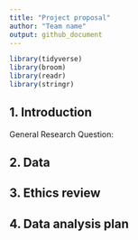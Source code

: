 ```yaml
---
title: "Project proposal"
author: "Team name"
output: github_document
---
```


```r
library(tidyverse)
library(broom)
library(readr)
library(stringr)
```

## 1. Introduction

General Research Question: 

## 2. Data


## 3. Ethics review

## 4. Data analysis plan



